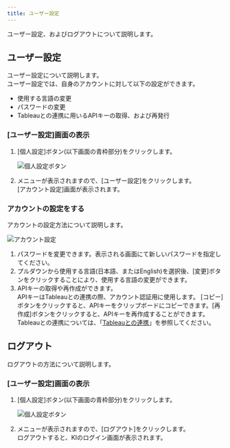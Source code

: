 ```yaml
---
title: ユーザー設定
---
```


ユーザー設定、およびログアウトについて説明します。

## ユーザー設定
ユーザー設定について説明します。\
ユーザー設定では、自身のアカウントに対して以下の設定ができます。

- 使用する言語の変更
- パスワードの変更
- Tableauとの連携に用いるAPIキーの取得、および再発行

### [ユーザー設定]画面の表示

1. [個人設定]ボタン(以下画面の青枠部分)をクリックします。

   <Img src="/assets/img/capture/capture-user-setting-1.png" alt="個人設定ボタン" client:load />

1. メニューが表示されますので、[ユーザー設定]をクリックします。\
   [アカウント設定]画面が表示されます。

### アカウントの設定をする
アカウントの設定方法について説明します。

<Img src="/assets/img/capture/capture-user-setting-2.png" alt="アカウント設定" client:load />

1. パスワードを変更できます。表示される画面にて新しいパスワードを指定してください。
1. プルダウンから使用する言語(日本語、またはEnglish)を選択後、[変更]ボタンをクリックすることにより、使用する言語の変更ができます。
1. APIキーの取得や再作成ができます。\
   APIキーはTableauとの連携の際、アカウント認証用に使用します。 [コピー]ボタンをクリックすると、APIキーをクリップボードにコピーできます。[再作成]ボタンをクリックすると、APIキーを再作成することができます。 Tableauとの連携については、「[Tableauとの連携](/guide/connect-to-tableau/index.html)」を参照してください。

## ログアウト
ログアウトの方法について説明します。

### [ユーザー設定]画面の表示
1. [個人設定]ボタン(以下画面の青枠部分)をクリックします。

   <Img src="/assets/img/capture/capture-user-setting-1.png" alt="個人設定ボタン" client:load />

1. メニューが表示されますので、[ログアウト]をクリックします。\
   ログアウトすると、KIのログイン画面が表示されます。

